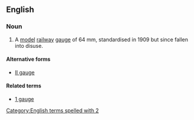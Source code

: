 ==English==
{{wikipedia}}

===Noun===
{{en-noun|-}}

# A [[model]] [[railway]] [[gauge]] of 64 mm, standardised in 1909 but since fallen into disuse.

====Alternative forms====
* [[II gauge]]

====Related terms====
* [[1 gauge]]
[[Category:English terms spelled with 2]]